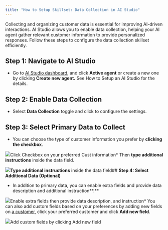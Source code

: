 ```yaml
---
title: "How to Setup Skillset: Data Collection in AI Studio"
---
```


Collecting and organizing customer data is essential for improving AI-driven interactions. AI Studio allows you to enable data collection, helping your AI agent gather relevant customer information to provide personalized responses. Follow these steps to configure the data collection skillset efficiently.

## **Step 1: Navigate to AI Studio**

* Go to [AI Studio dashboard](https://app.bitbybit.studio/ai-studio/ai-agent), and click **Active agent** or create a new one by clicking **Create new agent.** See How to Setup an AI Studio for the details.

## **Step 2: Enable Data Collection**

* Select **Data Collection** toggle and click to configure the settings.

## **Step 3: Select Primary Data to Collect**

* You can choose the type of customer information you prefer by **clicking the checkbox**.  


![](https://cdn.prod.website-files.com/659655f5b20d395a5c69efcf/67ce47d826753f7b9f0c1447_AD_4nXe-wevuprKFwIvgfa18_-4YESYIz3KgGifyZzAptCALkQv4gcCY3hvvLlD70UwF7pThf3FGNQMKO7JfTDGg0vDhtp5zu3AQz_bbItwf944Ktqiui9Kg9qnkVIPf5UEoDM46i8Lz.png)Click Checkbox on your preferred Cust information* Then **type additional instructions** inside the data field.  


![](https://cdn.prod.website-files.com/659655f5b20d395a5c69efcf/67ce47d88f2c435d499aed7e_AD_4nXfqaEb0eohHicP3oNDsUFFMtFqkbNmfD1SK-IxFn356KBmD2yUgSaaC9dou5rzwQB7R5bExYAwaszLgRfmbjB4G_OsvBtYxebLMkTXQ11_HNhK5Yj6giV6VkdLCSTC0zkwKViFMtA.png)**Type additional instructions** inside the data field## **Step 4: Select Additional Data (Optional)**

* In addition to primary data, you can enable extra fields and provide data description and additional instruction**.**  


![](https://cdn.prod.website-files.com/659655f5b20d395a5c69efcf/67ce47d8ba85b0a643d151a0_AD_4nXe2SAqsFWR-udQEfLIDxuVy9YZtUdIbi-MlxRpI0Haz8KxxoULBtsUwqbKLmax2rU5_kMjiZT_-ZbddLH8BXaSVw8ArKCvySMNbPW5D7mv39nQralcsElLchVX56VxFQVnuEpAAlg.png)Enable extra fields then provide data description, and instruction* You can also add custom fields based on your preferences by adding new fields on [a customer](https://app.bitbybit.studio/customers), click your preferred customer and click **Add new field**.  


![](https://cdn.prod.website-files.com/659655f5b20d395a5c69efcf/67ce47d9402a352f4c55439d_AD_4nXcv0yuCqKneJDoSccP1E7DBmVwv0IzJCngmNrBgDSDhvyh3qDvzTqpYnf2YEiY1bNQ-xy0CP5VjIBvAO6E9eV0I2EO_cq6gJjMHxw7Myhb3XgGqRX0LMWBURZ_dCx_2qKy248rKrw.png)Add custom fields by clicking Add new field
